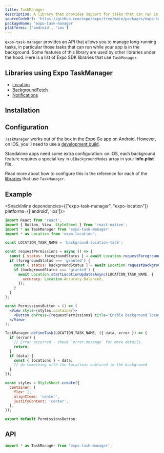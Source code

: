 ```yaml
---
title: TaskManager
description: A library that provides support for tasks that can run in the background.
sourceCodeUrl: 'https://github.com/expo/expo/tree/main/packages/expo-task-manager'
packageName: 'expo-task-manager'
platforms: ['android', 'ios']
---
```



`expo-task-manager` provides an API that allows you to manage long-running tasks, in particular those tasks that can run while your app is in the background. Some features of this library are used by other libraries under the hood. Here is a list of Expo SDK libraries that use `TaskManager`.

## Libraries using Expo TaskManager

- [Location](location.mdx)
- [BackgroundFetch](background-fetch.mdx)
- [Notifications](notifications.mdx)

## Installation

<APIInstallSection />

## Configuration&ensp;<PlatformTag platform='ios' />

`TaskManager` works out of the box in the Expo Go app on Android. However, on iOS, you'll need to use a [development build](/develop/development-builds/introduction/).

Standalone apps need some extra configuration: on iOS, each background feature requires a special key in `UIBackgroundModes` array in your **Info.plist** file.

Read more about how to configure this in the reference for each of the [libraries](#libraries-using-expo-taskmanager) that use `TaskManager`.

## Example

<SnackInline dependencies={["expo-task-manager", "expo-location"]} platforms={['android', 'ios']}>

```jsx
import React from 'react';
import { Button, View, StyleSheet } from 'react-native';
import * as TaskManager from 'expo-task-manager';
import * as Location from 'expo-location';

const LOCATION_TASK_NAME = 'background-location-task';

const requestPermissions = async () => {
  const { status: foregroundStatus } = await Location.requestForegroundPermissionsAsync();
  if (foregroundStatus === 'granted') {
    const { status: backgroundStatus } = await Location.requestBackgroundPermissionsAsync();
    if (backgroundStatus === 'granted') {
      await Location.startLocationUpdatesAsync(LOCATION_TASK_NAME, {
        accuracy: Location.Accuracy.Balanced,
      });
    }
  }
};

const PermissionsButton = () => (
  <View style={styles.container}>
    <Button onPress={requestPermissions} title="Enable background location" />
  </View>
);

TaskManager.defineTask(LOCATION_TASK_NAME, ({ data, error }) => {
  if (error) {
    // Error occurred - check `error.message` for more details.
    return;
  }
  if (data) {
    const { locations } = data;
    // do something with the locations captured in the background
  }
});

const styles = StyleSheet.create({
  container: {
    flex: 1,
    alignItems: 'center',
    justifyContent: 'center',
  },
});

export default PermissionsButton;
```

</SnackInline>

## API

```js
import * as TaskManager from 'expo-task-manager';
```

<APISection packageName="expo-task-manager" apiName="TaskManager" />
